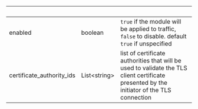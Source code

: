 
| &nbsp;                    | &nbsp;             | &nbsp;                                                                                                                                    |
| ------------------------- | ------------------ | ----------------------------------------------------------------------------------------------------------------------------------------- |
| enabled                   | boolean            | `true` if the module will be applied to traffic, `false` to disable. default `true` if unspecified                                        |
| certificate_authority_ids | List&lt;string&gt; | list of certificate authorities that will be used to validate the TLS client certificate presented by the initiator of the TLS connection |
